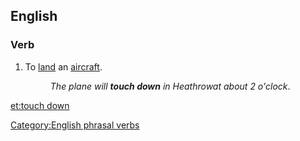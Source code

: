 {{also|touchdown}}
==English==

===Verb===
{{en-verb|inf=to [[touch]] [[down]]|touches down|touching down|touched down}}

# {{aviation}} To [[land]] an [[aircraft]].
#: ''The plane will '''touch down''' in Heathrowat about 2 o'clock''.

[[Category:English phrasal verbs]]

[[et:touch down]]